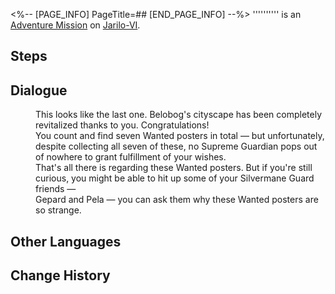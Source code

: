 <%-- [PAGE_INFO]
PageTitle=##
[END_PAGE_INFO] --%>
{{Stub|Dialogue.}}
{{Mission Infobox
|id            = 4040109
|title         = 
|image         = <!--Mission .png-->
|type          = Adventure
|event_name    = 
|chapter       = 
|requirements  = [[Trailblaze Mission]] ''[[The Eighth and Final Rule]]'' completed
|summary       = <!--official mission summary from Fate's Atlas-->
|characters    = Trailblazer
|startLocation = [[Jarilo-VI]] - [[Administrative District]]
|world         = Jarilo-VI
|area          = Administrative District
|prev          = 
|next          = 
|rewards       = Adventure Log*2; Shield (Item)*20
}}
'''''''''' is an [[Adventure Mission]] on [[Jarilo-VI]].

==Steps==


<!--
==Gameplay Notes==

--><!--
==Trial Character==

-->
==Dialogue==
{{Stub Dialogue}}
:This looks like the last one. Belobog's cityscape has been completely revitalized thanks to you. Congratulations!
:You count and find seven Wanted posters in total &mdash; but unfortunately, despite collecting all seven of these, no Supreme Guardian pops out of nowhere to grant fulfillment of your wishes.
:That's all there is regarding these Wanted posters. But if you're still curious, you might be able to hit up some of your Silvermane Guard friends &mdash;
:Gepard and Pela &mdash; you can ask them why these Wanted posters are so strange.
{{Dialogue End}}

==Other Languages==
{{Other Languages
|en   = 
|zhs  = 
|zht  = 
|ja   = 
|ko   = 
|es   = 
|fr   = 
|ru   = 
|th   = 
|vi   = 
|de   = 
|id   = 
|pt   = 
}}

==Change History==
{{Change History|1.0}}
